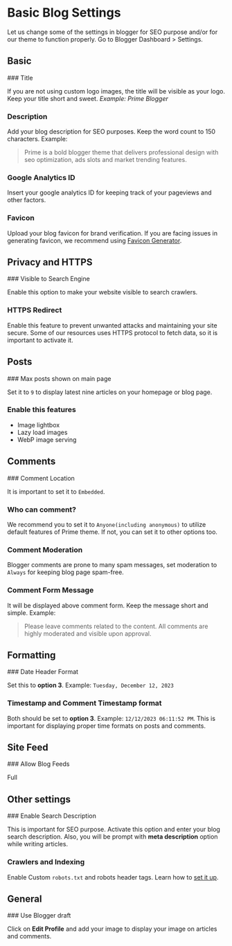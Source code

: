 # Basic Blog Settings
Let us change some of the settings in blogger for SEO purpose and/or for our theme to function properly. Go to Blogger Dashboard > Settings.

## Basic

 
<Steps>
### Title
 
If you are not using custom logo images, the title will be visible as your logo. Keep your title short and sweet. *Example: Prime Blogger*

### Description
 
Add your blog description for SEO purposes. Keep the word count to 150 characters. Example:

> Prime is a bold blogger theme that delivers professional design with seo optimization, ads slots and market trending features.

### Google Analytics ID 

Insert your google analytics ID for keeping track of your pageviews and other factors.

### Favicon

Upload your blog favicon for brand verification. If you are facing issues in generating favicon, we recommend using [Favicon Generator](https://www.ionos.ca/tools/favicon-generator#tool).


</Steps>

## Privacy and HTTPS
<Steps>
### Visible to Search Engine

Enable this option to make your website visible to search crawlers.

### HTTPS Redirect

Enable this feature to prevent unwanted attacks and maintaining your site secure. Some of our resources uses HTTPS protocol to fetch data, so it is important to activate it.

</Steps>

## Posts

<Steps>
### Max posts shown on main page

Set it to `9` to display latest nine articles on your homepage or blog page.

### Enable this features

- Image lightbox
- Lazy load images
- WebP image serving
</Steps>

## Comments

<Steps>
### Comment Location

It is important to set it to `Embedded`.

### Who can comment?

We recommend you to set it to `Anyone(including anonymous)` to utilize default features of Prime theme. If not, you can set it to other options too.

### Comment Moderation

Blogger comments are prone to many spam messages, set moderation to `Always` for keeping blog page spam-free.

### Comment Form Message 

It will be displayed above comment form. Keep the message short and simple. Example:

> Please leave comments related to the content. All comments are highly moderated and visible upon approval. 

</Steps>

## Formatting

<Steps>
### Date Header Format

Set this to **option 3**. Example: `Tuesday, December 12, 2023`

### Timestamp and Comment Timestamp format

Both should be set to **option 3**. Example: `12/12/2023 06:11:52 PM`. This is important for displaying proper time formats on posts and comments.

</Steps>

## Site Feed 

<Steps>
### Allow Blog Feeds

Full
</Steps>

## Other settings

<Steps>
### Enable Search Description

This is important for SEO purpose. Activate this option and enter your blog search description. Also, you will be prompt with **meta description** option while writing articles.

### Crawlers and Indexing

Enable Custom `robots.txt` and robots header tags. Learn how to [set it up](https://www.twistblogg.com/2014/03/blogger-search-preferences-settings-seo.html).
</Steps>

## General

<Steps>
### Use Blogger draft

Click on **Edit Profile** and add your image to display your image on articles and comments.
</Steps>
